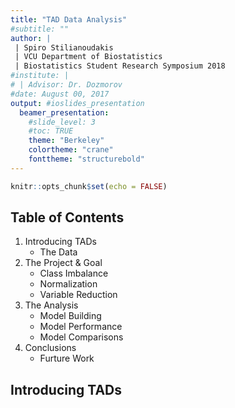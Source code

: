 ```yaml
---
title: "TAD Data Analysis"
#subtitle: ""
author: | 
 | Spiro Stilianoudakis
 | VCU Department of Biostatistics 
 | Biostatistics Student Research Symposium 2018
#institute: |
# | Advisor: Dr. Dozmorov
#date: August 00, 2017
output: #ioslides_presentation
  beamer_presentation:
    #slide_level: 3
    #toc: TRUE
    theme: "Berkeley"
    colortheme: "crane"
    fonttheme: "structurebold"
---
```


```r
knitr::opts_chunk$set(echo = FALSE)
```

## Table of Contents

1. Introducing TADs
    * The Data
    
2. The Project & Goal
    * Class Imbalance
    * Normalization
    * Variable Reduction
    
3. The Analysis
    * Model Building
    * Model Performance
    * Model Comparisons
    
4. Conclusions
    * Furture Work
    
## Introducing TADs


    
